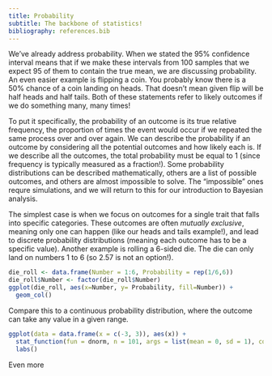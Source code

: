 ```yaml
---
title: Probability
subtitle: The backbone of statistics!
bibliography: references.bib
---
```


We've already address probability. When we stated the 95% confidence
interval means that if we make these intervals from 100 samples that we
expect 95 of them to contain the true mean, we are discussing
probability. An even easier example is flipping a coin. You probably
know there is a 50% chance of a coin landing on heads. That doesn't mean
given flip will be half heads and half tails. Both of these statements
refer to likely outcomes if we do something many, many times!

To put it specifically, the probability of an outcome is its true
relative frequency, the proportion of times the event would occur if we
repeated the same process over and over again. We can describe the
probability if an outcome by considering all the potential outcomes and
how likely each is. If we describe all the outcomes, the total
probability must be equal to 1 (since frequency is typically measured as
a fraction!). Some probability distributions can be described
mathematically, others are a list of possible outcomes, and others are
almost impossible to solve. The "impossible" ones requre simulations,
and we will return to this for our introduction to Bayesian analysis.

The simplest case is when we focus on outcomes for a single trait that
falls into specific categories. These outcomes are often *mutually
exclusive*, meaning only one can happen (like our heads and tails
example!), and lead to discrete probability distributions (meaning each
outcome has to be a specific value). Another example is rolling a
6-sided die. The die can only land on numbers 1 to 6 (so 2.57 is not an
option!).

```r
die_roll <- data.frame(Number = 1:6, Probability = rep(1/6,6))
die_roll$Number <- factor(die_roll$Number)
ggplot(die_roll, aes(x=Number, y= Probability, fill=Number)) +
  geom_col() 
```

Compare this to a continuous probability distribution, where the outcome
can take any value in a given range.

```r
ggplot(data = data.frame(x = c(-3, 3)), aes(x)) +
  stat_function(fun = dnorm, n = 101, args = list(mean = 0, sd = 1), color = "orange")+
  labs()
```

Even more
